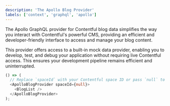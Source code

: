 ```yaml
---
description: 'The Apollo Blog Provider'
labels: ['context', 'graphql', 'apollo']
---
```


The Apollo GraphQL provider for Contentful blog data simplifies the way you interact with Contentful's powerful CMS, providing an efficient and developer-friendly interface to access and manage your blog content.

This provider offers access to a built-in mock data provider, enabling you to develop, test, and debug your application without requiring live Contentful access. This ensures your development pipeline remains efficient and uninterrupted.

```ts
() => (
  // Replace `spaceId` with your Contentful space ID or pass `null` to use the mock data provider.
  <ApolloBlogProvider spaceId={null}>
    <BlogList />
  </ApolloBlogProvider>
);
```
